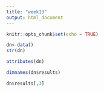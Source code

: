 ```yaml
---
title: "week13"
output: html_document
---
```


```r
knitr::opts_chunk$set(echo = TRUE)
```

```r
dn<-data()
str(dn)
```

```r
attributes(dn)
```

```r
dimnames(dn$results)
```

```r
dn$results[,3]
```